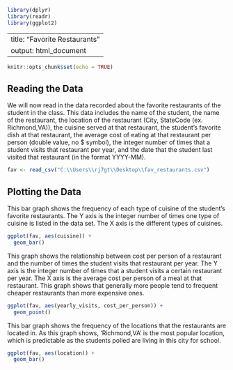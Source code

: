 
```{r}
library(dplyr)
library(readr)
library(ggplot2)
```

---
title: "Favorite Restaurants"
output: html_document
---

```{r setup, include=FALSE}
knitr::opts_chunk$set(echo = TRUE)
```

## Reading the Data

We will now read in the data recorded about the favorite restaurants of the student in the class. This data includes the name of the student, the name of the restaurant, the location of the restaurant (City, StateCode (ex. Richmond,VA)), the cuisine served at that restaurant, the student's favorite dish at that restaurant, the average cost of eating at that restaurant per person (double value, no $ symbol), the integer number of times that a student visits that restaurant per year, and the date that the student last visited that restaurant (in the format YYYY-MM).


```{r}
fav <- read_csv("C:\\Users\\rj7gt\\Desktop\\fav_restaurants.csv")
```



## Plotting the Data

This bar graph shows the frequency of each type of cuisine of the student's favorite restaurants. The Y axis is the integer number of times one type of cuisine is listed in the data set. The X axis is the different types of cuisines.

```{r}
ggplot(fav, aes(cuisine)) +
  geom_bar()
```



This graph shows the relationship between cost per person of a restaurant and the number of times the student visits that restaurant per year. The Y axis is the integer number of times that a student visits a certain restaurant per year. The X axis is the average cost per person of a meal at that restaurant. This graph shows that generally more people tend to frequent cheaper restaurants than more expensive ones.

```{r}
ggplot(fav, aes(yearly_visits, cost_per_person)) +
  geom_point()
```

This bar graph shows the frequency of the locations that the restaurants are located in. As this graph shows, 'Richmond,VA' is the most popular location, which is predictable as the students polled are living in this city for school.

```{r}
ggplot(fav, aes(location)) +
  geom_bar()
```



